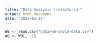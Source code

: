 ```yaml
---
title: "Data Analysis (refactored)"
output: html_document
date: "2025-03-17"
---
```


```r
WB <- read.csv("data/wb-covid-data.csv")
WB <- WB[, -1]
```

